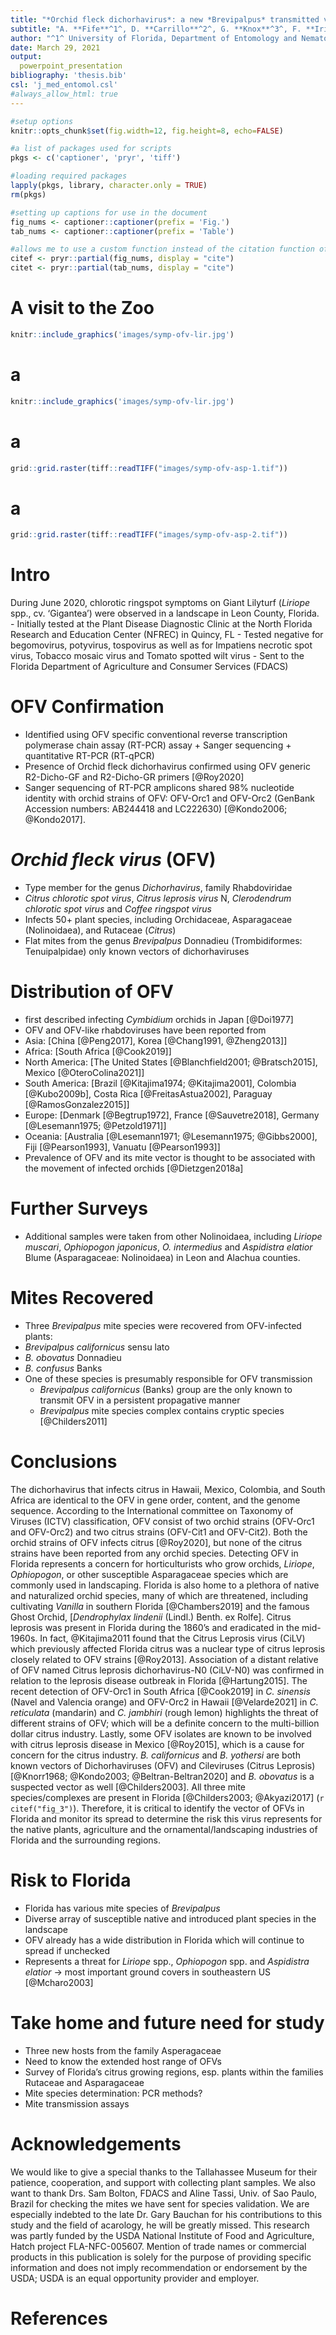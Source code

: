 ```yaml
---
title: "*Orchid fleck dichorhavirus*: a new *Brevipalpus* transmitted virus fresh from Florida"
subtitle: "A. **Fife**^1^, D. **Carrillo**^2^, G. **Knox**^3^, F. **Iriarte**^4^, K. **Dey**^5^, A. **Roy**^6^, R. **Ochoa**^7^, G. **Bauchan**^8^, M. **Paret**^4,9^, X. **Martini**^1^*"
author: "^1^ University of Florida, Department of Entomology and Nematology, North Florida Research and Education Center, Quincy FL 32351 ^2^ University of Florida, Department of Entomology and Nematology, Tropical Research and Education Center, Homestead FL 33031 ^3^ University of Florida, Department of Environmental Horticulture, North Florida Research and Education Center, Quincy FL 32351 ^4^ University of Florida, Department of Plant Pathology, North Florida Research and Education Center, Quincy FL 32351 ^5^ The Florida Department of Agriculture and Consumer Services, Division of Plant Industry, Section of Plant Pathology, Doyle Conner Building, 1911 SW 34th street, Gainesville, FL 32608 ^6^	United States Department of Agriculture – Agriculture Research Service, Molecular Plant Pathology Laboratory, 10300 Baltimore Ave, Bldg. 4 BARC-West, Beltsville, MD 20705 ^7^ United States Department of Agriculture - Agriculture Research Service, Systematic Entomology Laboratory 10300 Baltimore Ave, Bldg. 5 BARC-West, Beltsville, MD 20705 ^8^	United States Department of Agriculture - Animal and Plant Health Inspection Service, Electron and Confocal Microscopy Unit, Bldg. 12  BARC-West, 10300 Baltimore Ave, Beltsville, MD 20705 ^9^ Plant Pathology Department, University of Florida, Gainesville, FL 32611"
date: March 29, 2021
output: 
  powerpoint_presentation
bibliography: 'thesis.bib'
csl: 'j_med_entomol.csl'
#always_allow_html: true
---
```

```r
#setup options
knitr::opts_chunk$set(fig.width=12, fig.height=8, echo=FALSE)

#a list of packages used for scripts
pkgs <- c('captioner', 'pryr', 'tiff')

#loading required packages
lapply(pkgs, library, character.only = TRUE)
rm(pkgs)

#setting up captions for use in the document
fig_nums <- captioner::captioner(prefix = 'Fig.')
tab_nums <- captioner::captioner(prefix = 'Table')

#allows me to use a custom function instead of the citation function of captioner, which is wordy to use
citef <- pryr::partial(fig_nums, display = "cite")
citet <- pryr::partial(tab_nums, display = "cite")
```

# A visit to the Zoo
```r
knitr::include_graphics('images/symp-ofv-lir.jpg')
```

# a
```r
knitr::include_graphics('images/symp-ofv-lir.jpg')
```

# a
```r
grid::grid.raster(tiff::readTIFF("images/symp-ofv-asp-1.tif"))
```

# a
```r
grid::grid.raster(tiff::readTIFF("images/symp-ofv-asp-2.tif"))
```

# Intro 
During June 2020, chlorotic ringspot symptoms on Giant Lilyturf (*Liriope* spp., cv. ‘Gigantea’) were observed in a landscape in Leon County, Florida.
 - Initially tested at the Plant Disease Diagnostic Clinic at the North Florida Research and Education Center (NFREC) in Quincy, FL
 - Tested negative for begomovirus, potyvirus, tospovirus as well as for Impatiens necrotic spot virus, Tobacco mosaic virus and Tomato spotted wilt virus
 - Sent to the Florida Department of Agriculture and Consumer Services (FDACS)

# OFV Confirmation
 - Identified using OFV specific conventional reverse transcription polymerase chain assay (RT-PCR) assay + Sanger sequencing + quantitative RT-PCR (RT-qPCR)
 - Presence of Orchid fleck dichorhavirus confirmed using OFV generic R2-Dicho-GF and R2-Dicho-GR primers [@Roy2020] 
 - Sanger sequencing of RT-PCR amplicons shared 98\% nucleotide identity with orchid strains of OFV: OFV-Orc1 and OFV-Orc2 (GenBank Accession numbers: AB244418 and LC222630) [@Kondo2006; @Kondo2017].

# *Orchid fleck virus* (OFV)
 - Type member for the genus *Dichorhavirus*, family Rhabdoviridae
 - *Citrus chlorotic spot virus*, *Citrus leprosis virus* N, *Clerodendrum chlorotic spot virus* and *Coffee ringspot virus*
 - Infects 50+ plant species, including Orchidaceae, Asparagaceae (Nolinoidaea), and Rutaceae (*Citrus*)
 - Flat mites from the genus *Brevipalpus* Donnadieu (Trombidiformes: Tenuipalpidae) only known vectors of dichorhaviruses

# Distribution of OFV
 - first described infecting *Cymbidium* orchids in Japan [@Doi1977]
 - OFV and OFV-like rhabdoviruses have been reported from
  - Asia: [China [@Peng2017], Korea [@Chang1991, @Zheng2013]]
  - Africa: [South Africa [@Cook2019]]
  - North America: [The United States [@Blanchfield2001; @Bratsch2015], Mexico [@OteroColina2021]]
  - South America: [Brazil [@Kitajima1974; @Kitajima2001], Colombia [@Kubo2009b], Costa Rica [@FreitasAstua2002], Paraguay [@RamosGonzalez2015]]
  - Europe: [Denmark [@Begtrup1972], France [@Sauvetre2018], Germany [@Lesemann1975; @Petzold1971]]
  - Oceania: [Australia [@Lesemann1971; @Lesemann1975; @Gibbs2000], Fiji [@Pearson1993], Vanuatu [@Pearson1993]]
- Prevalence of OFV and its mite vector is thought to be associated with the movement of infected orchids [@Dietzgen2018a]

# Further Surveys
- Additional samples were taken from other Nolinoidaea, including *Liriope muscari*, *Ophiopogon japonicus*, *O. intermedius* and *Aspidistra elatior* Blume (Asparagaceae: Nolinoidaea) in Leon and Alachua counties.

# Mites Recovered
 - Three *Brevipalpus* mite species were recovered from OFV-infected plants: 
  - *Brevipalpus californicus* sensu lato
  - *B. obovatus* Donnadieu 
  - *B. confusus* Banks
- One of these species is presumably responsible for OFV transmission
  - *Brevipalpus californicus* (Banks) group are the only known to transmit OFV in a persistent propagative manner
  - *Brevipalpus* mite species complex contains cryptic species [@Childers2011]

# Conclusions
The dichorhavirus that infects citrus in Hawaii, Mexico, Colombia, and South Africa are identical to the OFV in gene order, content, and the genome sequence. According to the International committee on Taxonomy of Viruses (ICTV) classification, OFV consist of two orchid strains (OFV-Orc1 and OFV-Orc2) and two citrus strains (OFV-Cit1 and OFV-Cit2). Both the orchid strains of OFV infects citrus [@Roy2020], but none of the citrus strains have been reported from any orchid species. Detecting OFV in Florida represents a concern for horticulturists who grow orchids, *Liriope*, *Ophiopogon*, or other susceptible Asparagaceae species which are commonly used in landscaping. Florida is also home to a plethora of native and naturalized orchid species, many of which are threatened, including cultivating *Vanilla* in southern Florida [@Chambers2019] and the famous Ghost Orchid, [*Dendrophylax lindenii* (Lindl.) Benth. ex Rolfe]. Citrus leprosis was present in Florida during the 1860’s and eradicated in the mid-1960s. In fact, @Kitajima2011 found that the Citrus Leprosis virus (CiLV) which previously affected Florida citrus was a nuclear type of citrus leprosis closely related to OFV strains [@Roy2013]. Association of a distant relative of OFV named Citrus leprosis dichorhavirus-N0 (CiLV-N0) was confirmed in relation to the leprosis disease outbreak in Florida [@Hartung2015]. The recent detection of OFV-Orc1 in South Africa [@Cook2019] in *C. sinensis* (Navel and Valencia orange) and OFV-Orc2 in Hawaii [@Velarde2021] in *C. reticulata* (mandarin) and *C. jambhiri* (rough lemon) highlights the threat of different strains of OFV; which will be a definite concern to the multi-billion dollar citrus industry. Lastly, some OFV isolates are known to be involved with citrus leprosis disease in Mexico [@Roy2015], which is a cause for concern for the citrus industry. *B. californicus* and *B. yothersi* are both known vectors of Dichorhaviruses (OFV) and Cileviruses (Citrus Leprosis) [@Knorr1968; @Kondo2003; @Beltran-Beltran2020] and *B. obovatus* is a suspected vector as well [@Childers2003]. All three mite species/complexes are present in Florida [@Childers2003; @Akyazi2017] (`r citef("fig_3")`). Therefore, it is critical to identify the vector of OFVs in Florida and monitor its spread to determine the risk this virus represents for the native plants, agriculture and the ornamental/landscaping industries of Florida and the surrounding regions.


# Risk to Florida
 - Florida has various mite species of *Brevipalpus*
 - Diverse array of susceptible native and introduced plant species in the landscape
 - OFV already has a wide distribution in Florida which will continue to spread if unchecked
 - Represents a threat for *Liriope* spp., *Ophiopogon* spp. and *Aspidistra elatior* $\rightarrow$ most important ground covers in southeastern US [@Mcharo2003]
 
# Take home and future need for study
 - Three new hosts from the family Asperagaceae
 - Need to know the extended host range of OFVs
  - Survey of Florida's citrus growing regions, esp. plants within the families Rutaceae and Asparagaceae
 - Mite species determination: PCR methods?
 - Mite transmission assays

# Acknowledgements
We would like to give a special thanks to the Tallahassee Museum for their patience, cooperation, and support with collecting plant samples. We also want to thank Drs. Sam Bolton, FDACS and Aline Tassi, Univ. of Sao Paulo, Brazil for checking the mites we have sent for species validation. We are especially indebted to the late Dr. Gary Bauchan for his contributions to this study and the field of acarology, he will be greatly missed. This research was partly funded by the USDA National Institute of Food and Agriculture, Hatch project FLA-NFC-005607. Mention of trade names or commercial products in this publication is solely for the purpose of providing specific information and does not imply recommendation or endorsement by the USDA; USDA is an equal opportunity provider and employer.


# References
<div id="refs"></div>

<!-- # The Citrus Leprosis Disease Complex -->
<!-- - Disease caused by Seven similar viruses, *Citrus leprosis virus* (CiLV) -->
<!-- - Two main groups: -->
<!--      - Cytoplasmic (CiLV-C, Cilevirus) -->
<!--      - Nuclear (CiLV-N, Dichorhavirus), **rarer?** -->
<!-- - Other Cileviruses: Hibiscus-infecting cilevirus -->
<!-- - Other Dichorhaviruses: Citrus chlorotic spot dicorhavirus, Clerodendrum chlorotic spot dichorhavirus, Coffee ringspot dichorhavirus, Orchid fleck dichorhavirus -->

<!-- ```{r cilv_virion, echo=FALSE} -->
<!-- knitr::include_graphics('../images/cilv_virion.jpg') -->
<!-- ``` -->


<!-- # Growing concerns for citrus producers -->
<!-- - Primarily issue for sweet orange: *Citrus sinensis* (L.), some other citrus cultivars -->
<!-- - Non-systemic infections develop, lesions, scaly bark, fruit drop -->
<!-- - Hypersensitive-like response, lesion progresses to become necrotic at center -->
<!-- - High yield loss, ruins fresh market value -->
<!-- - No host plant resistance, Bastianel et al. 2007: CiLV controlled by only a few genes -->


<!-- ```{r citrus_fruits, echo=FALSE} -->
<!-- knitr::include_graphics('../images/citrus_fruits.jpg') -->
<!-- ``` -->


<!-- # Citrus Leprosis Symptoms -->

<!-- ```{r cilv_symp, fig.height=9, fig.width=10.5, echo=FALSE} -->
<!-- knitr::include_graphics('../images/cilv_symptoms.png') -->
<!-- ``` -->


<!-- # Small Cause for Alarm: Tenuipalpid Mites and CiLV -->
<!-- - FL natives: *Brevipalpus phoenicis*, *B. californicus*, *B. obovatus* and *B. yothersi* -->
<!-- - Wide range of host plants, Cryptic species, mite/virus specificity? -->
<!-- - Virus improves mite colonization, inhibits plant defensive pathways -->
<!-- - Thelytokous parthenogenic mites, unfertilized eggs produce females -->
<!-- - Fast population growth: ~14-40 days egg $\rightarrow$ adult, ~0.128 females/female/day -->
<!-- - Short viral acquisition time (4-7 hours), 2 hours of feeding to transmit -->
<!-- - Lesions appear slowly, continue developing 1-2 months after inoculation -->

<!-- ```{r brevi_mite, fig.height=9, fig.width=10.5, echo=FALSE} -->
<!-- knitr::include_graphics('../images/brevi_cali.png') -->
<!-- ``` -->


<!-- # Fresh from Florida: Historical Eradication, Future Reintroduction? -->
<!-- - Main threat for Florida citrus industry between 1900-1925 -->

<!-- - Reports of resurgence of leprosis symptoms 1950s -->

<!-- - Disappeared in early 1960s, eradicated on accident? -->

<!-- - Speculated causes: severe winter freeze in 1966 & new/better pesticides: wettable sulfur &etc. -->

<!-- - Now considered an exotic disease to US -->

<!-- - Review of historical herbarium samples revealed Nuclear type Leprosis, **CiLV-N** -->


<!-- ```{r citrus_label, fig.height=9, fig.width=10.5, echo=FALSE} -->
<!-- knitr::include_graphics('../images/orange_label.png') -->
<!-- ``` -->

<!-- # Map of Citrus Leprosis in World -->
<!-- - CiLV serious problem for Americas: Moving northward: Mexico, Central America, Panama, Paraguay, Peru, Uruguay, Venezuela, Argentina and Brazil -->

<!-- ```{r cilv_map, fig.height=9, fig.width=10.5, echo=FALSE} -->
<!-- knitr::include_graphics('../images/leprosis-Fig1.jpg') -->
<!-- ``` -->

<!-- # Overview of What is Known About Citrus Leprosis Disease -->
<!-- - Citrus Leprosis is a complex of similar diseases transmitted by mites in the genus *Brevipalpus* -->
<!-- - Multiple mite species are involved, and are present in Florida -->
<!-- - *Brevipalpus* mites are known to have cryptic species complexes and unresolved questions about host specificity -->
<!-- - There is some variability in susceptibility of CiLV for different orange cultivars -->
<!-- - Citrus leprosis has been reported from non-citrus plants in citrus groves (both Cytoplasmic and Nuclear types) -->
<!-- - The unusual Nuclear-type Dichorhavirus species of Citrus Leprosis (CiLV-N) was likely the virus devastating Florida oranges in the past, and yet we know very little about CiLV-N and the related Dichorhavirus-disease complexes -->
<!-- - **Some reports of Citrus Leprosis have been found to be caused by another Dichorhavirus closely related to CiLV-N: Orchid Fleck Virus** -->

<!-- # Statement of Research Frontiers -->
<!-- - The dispersal of mites and virus through the landscape still needs more work -->
<!-- - It is not clear how mite populations are correlated with disease symptoms severity over time -->
<!-- - The percentage of viruliferous mites in a population is either unknown or is not being reported -->
<!-- - Very little research has been done on the nuclear CiLV or related Dichorhaviruses -->


<!-- ```{r front_img, fig.height=9, fig.width=10.5, echo=FALSE} -->
<!-- knitr::include_graphics('../images/brevi_scope.jpg') -->
<!-- ``` -->


<!-- # Overview of What is Known About Citrus Leprosis Disease -->
<!-- - Citrus Leprosis is a complex of similar diseases transmitted by mites in the genus *Brevipalpus* -->
<!-- - Multiple mite species are involved, and are present in Florida -->
<!-- - *Brevipalpus* mites are known to have cryptic species complexes and unresolved questions about host specificity -->
<!-- - There is some variability in susceptibility of CiLV for different orange cultivars -->
<!-- - Citrus leprosis has been reported from non-citrus plants in citrus groves (both Cytoplasmic and Nuclear types) -->
<!-- - The unusual Nuclear-type Dichorhavirus species of Citrus Leprosis (CiLV-N) was likely the virus devastating Florida oranges in the past, and yet we know very little about CiLV-N and the related Dichorhavirus-disease complexes -->
<!-- - **Some reports of Citrus Leprosis have been found to be caused by another Dichorhavirus closely related to CiLV-N: Orchid Fleck Virus** -->


<!-- # Symptoms of Orchid Fleck Virus (OFV) on *Liriope gigantea* -->

<!-- ```{r ofv_1, fig.height=9, fig.width=10.5, echo=FALSE} -->
<!-- knitr::include_graphics('../images/ofv.jpg') -->
<!-- ``` -->


<!-- # OFV Symptoms on *Ophiopogon intermedius* -->

<!-- ```{r ofv_2, fig.height=9, fig.width=10.5, echo=FALSE} -->
<!-- knitr::include_graphics('../images/ofv_2.jpg') -->
<!-- ``` -->


<!-- # OFV causes chlorosis on *Aspidistra elatior* -->

<!-- ```{r ofv_asp, fig.height=9, fig.width=10.5, echo=FALSE} -->
<!-- knitr::include_graphics('../images/ofv_asp.jpg') -->
<!-- ``` -->


<!-- # Suspected Vector: *Brevipalpus californicus*, *sensu lato* -->

<!-- ```{r brevi_cali, fig.height=9, fig.width=10.5, echo=FALSE} -->
<!-- knitr::include_graphics('../images/brevi_mite.jpg') -->
<!-- ``` -->

<!-- # Distribution of Orchid Fleck Virus in Florida -->

<!-- ```{r ofv_city_map, echo=FALSE, fig.height=8, fig.width=10.5} -->
<!-- ##LOADING REQUIRED FILES# -->
<!-- knitr::include_graphics('../images/map_combo_city_ofv.png') -->
<!-- ``` -->

<!-- # Distribution of OFV-Infected Plants -->

<!-- ```{r ofv_muse_map, echo=FALSE, fig.height=8, fig.width=10.5} -->
<!-- knitr::include_graphics('../images/horseycorn_1.png') -->
<!-- ``` -->


<!-- # Results & Discussion -->
<!-- - Citrus currently uninfected, in spite of close proximity and high levels of OFV present in the landscape -->
<!-- - Monitoring these trees may give us further insight into -->


<!-- # Figures -->
<!-- ```{r, fig_3, warning=FALSE} -->
<!-- grid::grid.raster(tiff::readTIFF( "images/b_cali.tif")) -->
<!-- ``` -->
<!-- `r fig_nums(name = "fig_3", caption = "LT-SEM images of *Brevipalpus californicus* sensu lato displaying various characters used for identification [@Baker1987; @Beard2012] (a) Dorsum  (b) Lateral view (c) Venter (d) Close up of distal end of leg 2, with arrows indicating paired solenidia, characteristic of the genus *Brevipalpus* (e) Enlargement of the microplates of the mite cerotegument (f) Dorsal view of the distal portion of mite abdomen (g) Dorsal view of the mite rostrum (h) Ventral view of mite rostrum, observe 3 distal setae.")` -->


<!-- ```{r, fig_4, warning=FALSE} -->
<!-- grid::grid.raster(tiff::readTIFF( "images/other_mites.tif")) -->
<!-- ``` -->
<!-- `r fig_nums(name = "fig_4", caption = "Florida is home to other common pest species of *Brevipalpus* which are potential vectors of *Orchid fleck dichorhavirus*: (a) *B. yothersi*, dorsal (b) *B. yothersi*, lateral (c) *B. obovatus*, dorsal.")` -->


<!-- ```{r, fig_5, warning=FALSE} -->
<!-- grid::grid.raster(tiff::readTIFF("images/fungus_mite.tif")) -->
<!-- ``` -->
<!-- `r fig_nums(name = "fig_5", caption = "LT-SEM images of unidentified fungus infecting *Brevipalpus californicus* sensu lato: (a) Infested *B. californicus* adult, dorsal (b) Detail of fungal sporangia. LT-SEM images provided by Dr. Gary Bauchan, USDA-ARS 2021")` -->